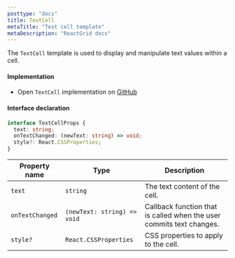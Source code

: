 ```yaml
---
posttype: "docs"
title: TextCell
metaTitle: "Text cell template"
metaDescription: "ReactGrid docs"
---
```


The `TextCell` template is used to display and manipulate text values within a cell.

#### Implementation

 - Open `TextCell` implementation on [GitHub](https://github.com/silevis/reactgrid/blob/v5-dev/reactgrid/lib/cellTemplates/TextCell.tsx)

#### Interface declaration 

```ts
interface TextCellProps {
  text: string;
  onTextChanged: (newText: string) => void;
  style?: React.CSSProperties;
}
```

| Property name | Type                                  | Description                                                                                       |
|---------------|---------------------------------------|---------------------------------------------------------------------------------------------------|
| `text`        | `string`                              | The text content of the cell.                                                              |
| `onTextChanged`        | `(newText: string) => void`                              | Callback function that is called when the user commits text changes.                                                                     |
| `style?`| `React.CSSProperties`                              | CSS properties to apply to the cell.        |